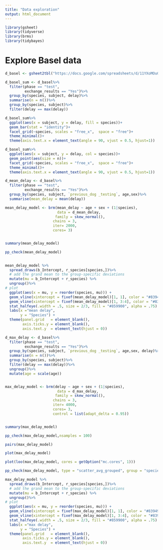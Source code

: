 ```yaml
---
title: "Data exploration"
output: html_document
---
```


```r

library(gsheet)
library(tidyverse)
library(brms)
library(tidybayes)

```

# Explore Basel data

```r
d_basel <- gsheet2tbl("https://docs.google.com/spreadsheets/d/11YXoMOuGhCRs67gZOph7UPF6gBxu6gaD/edit#gid=1163959621")
```
```r
d_basel_sum <- d_basel%>%
  filter(phase == "test",
         exchange_results == "Yes")%>%
  group_by(species, subject, delay)%>%
  summarise(n = n())%>%
  group_by(species, subject)%>%
  filter(delay == max(delay))
```

```r
d_basel_sum%>%
  ggplot(aes(x = subject, y = delay, fill = species))+
  geom_bar(stat = "identity")+
  facet_grid(~species, scales = "free_x",  space = "free")+
  theme_minimal()+
  theme(axis.text.x = element_text(angle = 90, vjust = 0.5, hjust=1))
```

```r
d_basel_sum%>%
  ggplot(aes(x = subject, y = delay, col = species))+
  geom_point(aes(size = n))+
  facet_grid(~species, scales = "free_x",  space = "free")+
  theme_minimal()+
  theme(axis.text.x = element_text(angle = 90, vjust = 0.5, hjust=1))
```


```r
d_mean_delay <- d_basel%>%
  filter(phase == "test",
         exchange_results == "Yes")%>%
  group_by(species, subject, `previous_dog _testing`, age,sex)%>%
  summarise(mean_delay = mean(delay))

mean_delay_model <- brm(mean_delay ~ age + sex + (1|species), 
                        data = d_mean_delay,
                       family = skew_normal(), 
                      chains = 3,
                      iter= 2000,
                      cores= 3)


summary(mean_delay_model)

pp_check(mean_delay_model)
  
```

```r
mean_delay_model %>%
  spread_draws(b_Intercept, r_species[species,])%>% 
  # add the grand mean to the group-specific deviations
  mutate(mu = b_Intercept + r_species) %>%
  ungroup()%>%
# plot
  ggplot(aes(x = mu, y = reorder(species, mu))) +
  geom_vline(xintercept = fixef(mean_delay_model)[1, 1], color = "#839496", size = 1) +
  geom_vline(xintercept = fixef(mean_delay_model)[1, 3:4], color = "#839496", linetype = 2) +
  stat_halfeye(.width = .5, size = 2/3, fill = "#859900", alpha = .75) +
  labs(x ="mean delay",
       y = "Species") +
  theme(panel.grid   = element_blank(),
        axis.ticks.y = element_blank(),
        axis.text.y  = element_text(hjust = 0)) 
```


```r
d_max_delay <- d_basel%>%
  filter(phase == "test",
         exchange_results == "Yes")%>%
  group_by(species, subject, `previous_dog _testing`, age,sex, delay)%>%
  summarise(n = n())%>%
  group_by(species, subject)%>%
  filter(delay == max(delay))%>%
  ungroup()%>%
  mutate(age = scale(age))


max_delay_model <- brm(delay ~ age + sex + (1|species), 
                        data = d_max_delay,
                       family = skew_normal(), 
                      chains = 3,
                      iter= 4000,
                      cores= 3,
                      control = list(adapt_delta = 0.95))


summary(max_delay_model)

pp_check(max_delay_model,nsamples = 100)

pairs(max_delay_model)

plot(max_delay_model)

plot(loo(max_delay_model, cores = getOption("mc.cores", 1)))

pp_check(max_delay_model, type = "scatter_avg_grouped", group = "species")
```

```r
max_delay_model %>%
  spread_draws(b_Intercept, r_species[species,])%>% 
  # add the grand mean to the group-specific deviations
  mutate(mu = b_Intercept + r_species) %>%
  ungroup()%>%
# plot
  ggplot(aes(x = mu, y = reorder(species, mu))) +
  geom_vline(xintercept = fixef(max_delay_model)[1, 1], color = "#839496", size = 1) +
  geom_vline(xintercept = fixef(max_delay_model)[1, 3:4], color = "#839496", linetype = 2) +
  stat_halfeye(.width = .5, size = 2/3, fill = "#859900", alpha = .75) +
  labs(x ="max delay",
       y = "Species") +
  theme(panel.grid   = element_blank(),
        axis.ticks.y = element_blank(),
        axis.text.y  = element_text(hjust = 0)) 

```


